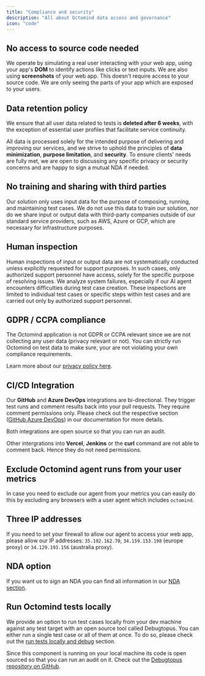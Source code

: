 ```yaml
---
title: "Compliance and security"
description: "All about Octomind data access and governance"
icon: "code"
---
```


## No access to source code needed

We operate by simulating a real user interacting with your web app, using your app's **DOM** to identify actions like clicks or text
inputs. We are also using **screenshots** of your web app. This doesn't require access to your source code. We are only seeing the parts of your app
which are exposed to your users.

## Data retention policy

We ensure that all user data related to tests is **deleted after 6 weeks**, with the exception of essential user profiles that facilitate service continuity.

All data is processed solely for the intended purpose of delivering and improving our services, and we strive to uphold the principles of **data minimization**, **purpose limitation**, and **security**. To ensure clients' needs are fully met, we are open to discussing any specific privacy or security concerns and are happy to sign a mutual NDA if needed.

## No training and sharing with third parties

Our solution only uses input data for the purpose of composing, running, and maintaining test cases. We do not use this data to train our solution, nor do we share input or output data with third-party companies outside of our standard service providers, such as AWS, Azure or GCP, which are necessary for infrastructure purposes.

## Human inspection

Human inspections of input or output data are not systematically conducted unless explicitly requested for support purposes. In such cases, only authorized support personnel have access, solely for the specific purpose of resolving issues. We analyze system failures, especially if our AI agent encounters difficulties during test case creation. These inspections are limited to individual test cases or specific steps within test cases and are carried out only by authorized support personnel.

## GDPR / CCPA compliance

The Octomind application is not GDPR or CCPA relevant since we are not collecting any user data (privacy relevant or not). You can strictly run
Octomind on test data to make sure, your are not violating your own compliance requirements.

Learn more about our [privacy policy here](https://www.octomind.dev/privacy-policy).

## CI/CD Integration

Our **GitHub** and **Azure DevOps** integrations are bi-directional. They trigger test runs and comment results back into your pull requests.
They require comment permissions only. Please check out the respective section ([GitHub](/integrations/quickstart-GitHub),[Azure DevOps](/integrations/quickstart-Azure)) in our documentation for more details.

<Tip>Both integrations are open source so that you can run an audit.</Tip>

Other intergrations into **Vercel**, **Jenkins** or the **curl** command are not able to comment back. Hence they do not need permissions.

## Exclude Octomind agent runs from your user metrics

In case you need to exclude our agent from your metrics you can easily do this by excluding any browsers with a user agent
which includes `octomind`.

## Three IP addresses

If you need to set your firewall to allow our agent to access your web app, please allow our IP addresses: `35.192.162.70`,
`34.159.153.198` (europe proxy) or `34.129.193.156` (australia proxy).

## NDA option

If you want us to sign an NDA you can find all information in our [NDA section](/data-governance/nda).

## Run Octomind tests locally

We provide an option to run test cases locally from your dev machine against any test target with an open source tool called Debugtopus. You can either run a single test
case or all of them at once. To do so, please check out the [run tests locally and debug](/get-started/debugtopus) section.

Since this component is running on your local machine its code is open sourced so that you can run an audit on it. Check out the [Debugtopus repository on GitHub](https://github.com/OctoMind-dev/debugtopus).
